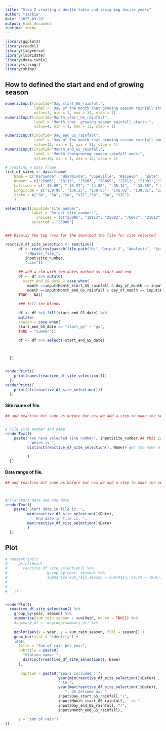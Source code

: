 ```yaml
---
title: "Step 2 creating a decile table and assigning decile years"
author: "Jackie"
date: "2025-03-28"
output: html_document
runtime: shiny
---
```


```r
library(ggplot2)
library(readxl)
library(tidyverse)
library(lubridate)
library(data.table)
library(stringr)
library(shiny)
```

## How to defined the start and end of growing season

```r


numericInput(inputId="Day_start_GS_rainfall",
             label = "Day of the month that growing season rainfall starts:",
             value=1, min = 1, max = 31, step = 1)
numericInput(inputId="Month_start_GS_rainfall",
             label = "Month that  growing season rainfall starts:",
             value=4, min = 1, max = 12, step = 1)


```


```r


numericInput(inputId="Day_end_GS_rainfall",
             label = "Day of the month that growing season rainfall ends:",
             value=15, min = 1, max = 31, step = 1)
numericInput(inputId="Month_end_GS_rainfall",
             label = "Month thatgrowing season rainfall ends:",
             value=10, min = 1, max = 12, step = 1)

```



```r
# creating a data frame
list_of_sites <- data.frame(
    Name = c("Karoonda", "Wharminda", "Copeville", "Walpeup" , "Bute", "Balaklava", "Annuello"), ### add more here when you have the info
    Number = c("25006", "18113", "25003", "76065", "21012", "21002", "76000"),
    Latitude = c("-35.09", "-33.97", "-34.80", "-35.14",  "-33.86", "-34.14", "-34.85"),
    Longitude = c("139.90", "136.25", "139.85", "142.02", "138.01", "138.42", "142.78"),
    State = c("SA", "SA", "SA", "VIC","SA", "SA", "VIC")
    )

selectInput(inputId="site_number", 
            label = "Select site number:",
              choices = (c("25006", "18113", "25003", "76065", "21012", "21002", "76000")), 
            selected = "25006")



```




```r


### Display the top rows for the download the file for site selected

reactive_df_site_selection <- reactive({
      df <- read.csv(paste0(file.path("H:","Output-2", "Analysis", "Scripts", "Jackie", "Downloaded_files"), 
         "/Neater_file_",
         input$site_number, 
         ".csv")) 
     
      ## add a clm with two dates marked as start and end
      df <- df %>% mutate(
        start_end_GS_date = case_when(
          month ==input$Month_start_GS_rainfall & day_of_month == input$Day_start_GS_rainfall ~ "start_gs",
          month ==input$Month_end_GS_rainfall & day_of_month == input$Day_end_GS_rainfall ~ "end_gs",
      TRUE ~ NA))
      
      ### fill the blanks

      df <- df %>% fill(start_end_GS_date) %>%
      mutate(
      season = case_when(
      start_end_GS_date == "start_gs" ~ "gs",
      TRUE ~ "summer"))

      df <- df %>% select(-start_end_GS_date)
      


  })


renderPrint({
    print(names(reactive_df_site_selection()))
  })
renderPrint({
    print(str(reactive_df_site_selection()))
  })

```

#### Site name of file.
```r
## add reactive bit same as before but now we add a step to make the selection reactive - so it can be used in other function


# File site number and name
renderText({
    paste("You have selected site number", input$site_number,## this is the reactive call reactive()
          ".Which is ",
          distinct(reactive_df_site_selection(), Name)# get the name of the site user selected

          )
  })

```

#### Date range of file.
```r
## add reactive bit same as before but now we add a step to make the selection reactive - so it can be used in other function



#File start date and end date
renderText({
    paste("Start date in file is: ",
          min(reactive_df_site_selection()$Date),
           ". End date in file is: ",
          max(reactive_df_site_selection()$Date)
          )
  })

```







## Plot

```r
# renderPrint({
#     print(head(
#       reactive_df_site_selection() %>% 
#                  group_by(year, season) %>%
#                  summarise(sum_rain_season = sum(Rain, na.rm = TRUE)))) 
#       
#      
#   })


renderPlot({
  reactive_df_site_selection() %>%
    group_by(year, season) %>%
    summarise(sum_rain_season = sum(Rain, na.rm = TRUE)) %>%
    #summary_df <- ungroup(summary_df) %>%
    
    ggplot(aes(x = year, y = sum_rain_season, fill = season)) +
    geom_bar(stat = "identity") +
    labs(
      title = "Sum of rain per year",
      subtitle = paste0(
        "Station name: ",
        distinct(reactive_df_site_selection(), Name)
      ),
      
       caption = paste0("Years included : ", 
                        year(min(reactive_df_site_selection()$Date)) , 
                        " to ", 
                        year(max(reactive_df_site_selection()$Date)), 
                           ". GS defined as: ", 
                        input$Day_start_GS_rainfall,"/",
                        input$Month_start_GS_rainfall, " to ",
                        input$Day_end_GS_rainfall, "/",
                        input$Month_end_GS_rainfall),
      
      y = "sum of rain")
})
  





```
